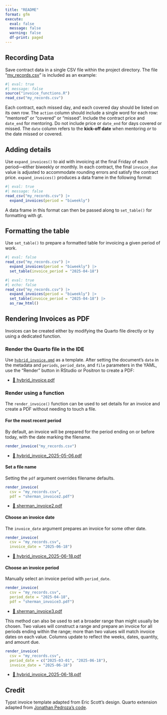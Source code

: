 ```yaml
---
title: "README"
format: gfm
execute: 
  eval: false
  message: false
  warning: false
  df-print: paged
---
```


## Recording Data

Save contract data in a single CSV file within the project directory. The file "[my_records.csv](my_records.csv)" is included as an example:

```r
#| eval: true
#| message: false
source("invoice_functions.R")
read_csv("my_records.csv")
```

Each contract, each missed day, and each covered day should be listed on its own row. The `action` column should include a single word for each row: "mentored" or "covered" or "missed". Include the contract price and `date_end` for mentoring. Do not include price or `date_end` for days covered or missed. The `date` column refers to the **kick-off date** when mentoring *or* to the date missed or covered.

## Adding details

Use `expand_invoices()` to aid with invoicing at the final Friday of each period---either biweekly or monthly. In each contract, the final `invoice_due` value is adjusted to accommodate rounding errors and satisfy the contract price. `expand_invoices()` produces a data frame in the following format:

```r
#| eval: true
#| message: false
read_csv("my_records.csv") |> 
  expand_invoices(period = "biweekly")
```

A data frame in this format can then be passed along to `set_table()` for formatting with gt. 

## Formatting the table

Use `set_table()` to prepare a formatted table for invoicing a given period of work.

```r
#| eval: false
read_csv("my_records.csv") |> 
  expand_invoices(period = "biweekly") |> 
  set_table(invoice_period = "2025-04-18")
```

```r
#| eval: true
#| echo: false
read_csv("my_records.csv") |> 
  expand_invoices(period = "biweekly") |> 
  set_table(invoice_period = "2025-04-18") |> 
  as_raw_html()
```

## Rendering Invoices as PDF

Invoices can be created either by modifying the Quarto file directly or by using a dedicated function.

### Render the Quarto file in the IDE

Use [`hybrid_invoice.qmd`](hybrid_invoice.qmd) as a template. After setting the document's `date` in the metadata and `periods`, `period_date`, and `file` parameters in the YAML, use the "Render" button in RStudio or Positron to create a PDF:

- [📄 hybrid_invoice.pdf](hybrid_invoice.pdf)

### Render using a function

The `render_invoice()` function can be used to set details for an invoice and create a PDF without needing to touch a file.

#### For the most recent period 

By default, an invoice will be prepared for the period ending on or before today, with the date marking the filename.

```r
render_invoice("my_records.csv")
```

- [📄 hybrid_invoice_2025-05-06.pdf](hybrid_invoice_2025-05-06.pdf)

#### Set a file name

Setting the `pdf` argument overrides filename defaults.

```r
render_invoice(
  csv = "my_records.csv", 
  pdf = "sherman_invoice2.pdf")
```

- [📄 sherman_invoice2.pdf](sherman_invoice2.pdf)

#### Choose an invoice date

The `invoice_date` argument prepares an invoice for some other date.

```r
render_invoice(
  csv = "my_records.csv", 
  invoice_date = "2025-06-18")
```

- [📄 hybrid_invoice_2025-06-18.pdf](hybrid_invoice_2025-06-18.pdf)

#### Choose an invoice period

Manually select an invoice period with `period_date`.

```r
render_invoice(
  csv = "my_records.csv", 
  period_date = "2025-04-18", 
  pdf = "sherman_invoice3.pdf")
```

- [📄 sherman_invoice3.pdf](sherman_invoice3.pdf)

This method can also be used to set a broader range than might usually be chosen. Two values will construct a range and prepare an invoice for all periods ending within the range; more than two values will match invoice dates on each value. Columns update to reflect the weeks, dates, quantity, and amount due.

```r
render_invoice(
  csv = "my_records.csv", 
  period_date = c("2025-03-01", "2025-06-18"), 
  invoice_date = "2025-06-18")
```

- [📄 hybrid_invoice_2025-06-18.pdf](hybrid_invoice_2025-06-18.pdf)

## Credit

Typst invoice template adapted from Eric Scott's design. Quarto extension adapted from [Jonathan Pedroza's code](https://github.com/jpedroza1228/quarto_extensions/tree/main/invoice).